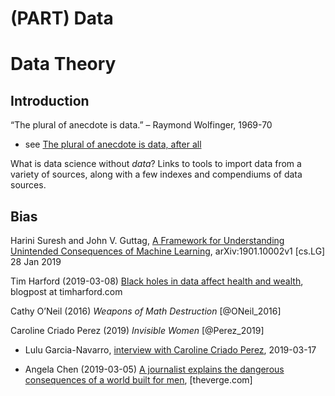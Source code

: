 # (PART) Data {-} 

# Data Theory {#datatheory}





## Introduction

"The plural of anecdote is data." -- Raymond Wolfinger, 1969-70

* see [The plural of anecdote is data, after all](http://blog.revolutionanalytics.com/2011/04/the-plural-of-anecdote-is-data-after-all.html)




What is data science without _data_?  Links to tools to import data from a variety of sources, along with a few indexes and compendiums of data sources.


## Bias

Harini Suresh and John V. Guttag, [A Framework for Understanding Unintended Consequences of Machine Learning](https://arxiv.org/abs/1901.10002), arXiv:1901.10002v1  [cs.LG]  28 Jan 2019


Tim Harford (2019-03-08) [Black holes in data affect health and wealth](http://timharford.com/2019/04/black-holes-in-data-affect-health-and-wealth/), blogpost at timharford.com


Cathy O'Neil (2016) _Weapons of Math Destruction_ [@ONeil_2016]


Caroline Criado Perez (2019) _Invisible Women_ [@Perez_2019]
 
* Lulu Garcia-Navarro, [interview with Caroline Criado Perez](https://www.npr.org/2019/03/17/704209639/caroline-criado-perez-on-data-bias-and-invisible-women), 2019-03-17

* Angela Chen (2019-03-05) [A journalist explains the dangerous consequences of a world built for men](https://www.theverge.com/2019/3/5/18251570/caroline-criado-perez-invisible-women-data-bias-science-gender), [theverge.com]


 